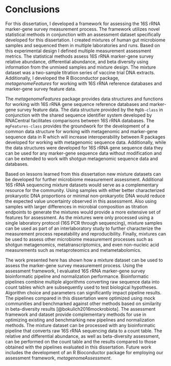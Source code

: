 # Conclusions
For this dissertation, I developed a framework for assessing the 16S rRNA marker-gene survey measurement process.
The framework utilizes novel statistical methods in conjunction with an assessment dataset specifically developed for this dissertation.
I created mixtures of human gut microbiome samples and sequenced them in multiple laboratories and runs.
Based on this experimental design I defined multiple measurement assessment metrics.
The statistical methods assess 16S rRNA marker-gene survey relative abundance, differential abundance, and beta diversity using information from the unmixed samples and mixture design.
The mixture dataset was a two-sample titration series of vaccine trial DNA extracts.
Additionally, I developed the R Bioconductor package, _metagenomeFeatures_ for working with 16S rRNA reference databases and marker-gene survey feature data.


The _metagenomeFeatures_ package provides data structures and functions for working with 16S rRNA gene sequence reference databases and marker-gene survey feature data. The data structure provided by the `MgDb-class` in conjunction with the shared sequence identifier system developed by RNACentral facilitates comparisons between 16S rRNA databases. The `mgFeatures-class` provides the groundwork for the development of a common data structure for working with metagenomic and marker-gene sequence data in R which will increase interoperability between R packages developed for working with metagenomic sequence data. Additionally, while the data structures were developed for 16S rRNA gene sequence data they can be used for any marker-gene sequence data without modification and can be extended to work with shotgun metagenomic sequence data and databases.


Based on lessons learned from this dissertation new mixture datasets can be developed for further microbiome measurement assessment.
Additional 16S rRNA sequencing mixture datasets would serve as a complementary resource for the community.
Using samples with either better characterized prokaryotic DNA proportions or minimal non-prokaryotic DNA would reduce the expected value uncertainty observed in this assessment.
Also using samples with larger differences in microbial composition as titration endpoints to generate the mixtures would provide a more extensive set of features for assessment.
As the mixtures were only processed using a single laboratory protocol (16S PCR through sequencing), mixture samples can be used as part of an interlaboratory study to further characterize the measurement process repeatability and reproducibility.
Finally, mixtures can be used to assess other microbiome measurement processes such as shotgun metagenomics, metatranscriptomics, and even non-nucleic acid measurements such as metaproteomics and metametabolomics.


The work presented here has shown how a mixture dataset can be used to assess the marker-gene survey measurement process.
Using the assessment framework, I evaluated 16S rRNA marker-gene survey bioinformatic pipeline and normalization performance.
Bioinformatic pipelines combine multiple algorithms converting raw sequence data into count tables which are subsequently used to test biological hypotheses.
Algorithm choice and parameters can significantly impact pipeline results.
The pipelines compared in this dissertation were optimized using mock communities and benchmarked against other methods based on similarity in beta-diversity results [@bokulich2016mockrobiota].
The assessment framework and dataset provide complementary methods for use in optimizing existing and benchmarking new pipelines and normalization methods.
The mixture dataset can be processed with any bioinformatic pipeline that converts raw 16S rRNA sequencing data to a count table.
The relative and differential abundance, as well as beta-diversity assessment, can be performed on the count table and the results compared to those obtained with the pipelines evaluated in this dissertation.
Future work includes the development of an R Bioconductor package for employing our assessment framework, _metagenomeAssessment_.





<!-- ## Count Table
The two-sample-titration dataset developed for this dissertation can be used to evaluate and characterize bioinformatic pipelines and feature inference methods.
Based on the count table assessment results, pipelines generate sets of features varying in total abundance, number of features per samples, and total features.
The pipelines are used to differentiate true biological sequences from measurement process artifacts.
Users should consider whether minimizing false positives or false negatives is more appropriate for their study objectives when determining which pipeline to use.
DADA2 pipeline minimizes false positives, therefore users can be confident that an observed feature represents a member of the microbial community and not a measurement artifact.
Whereas the Mothur pipeline minimizes false negatives, therefore a true microbial community member is likely present in the dataset, but a low abundance feature is more likely a measurement artifact than a low abundance DADA2 feature.
Pipeline parameter optimization could reducde the DADA2 false-negative rate, at the risk of increasing the false-positive rate.
For the Mothur and QIIME pipelines, prevalence filtering will reduce the number of false-positive features, while increasing false-negative features.
Feature-level results for any 16S rRNA marker-gene survey should be interpreted with care, as the biases responsible for features with outlier feature-level relative and differential abudance assessment metrics are unknown.


## Diversity Assessment
The diversity assessment results can be used to help determine the appropriate bioinformatic pipeline and normalization method for a marker-gene survey beta-diversity analysis.
The six pipelines evaluated varied in their ability to distinguish sequencing artifacts from true biological sequences and these differences impacted PCR replicate beta diversity repeatability.
Normalization can improve repeatability, but sometimes at the cost of decreasing differences in beta-diversity between biological factors relative to technical factors.
Based on our assessment results we found Mothur and DADA2 to be more robust to lower quality sequence datasets.
Furthermore, normalization methods can improve our ability to detect true biological differences.
Though normalization methods developed for gene expression methods may not be appropriate for marker-gene survey beta diversity analysis.


## _metagenomeFeatures_
 -->


<!-- ## Future Work -->

<!-- Additionally, further characterization of the outlier features observed as part of our count table assessment will improve confidence in feature-level 16S rRNA marker-gene survey results as either methods can be developed for correct for the biases responsible for the outlier characteristics or they can be excluded from feature-level analysis.
Characterizing outlier features will likely require advances in both the molecular biology and computational components of the measurement process.
The beta-diversity assessment results provide further evidence for the need for statistically valid normalization methods for unweighted beta diversity metrics. -->
